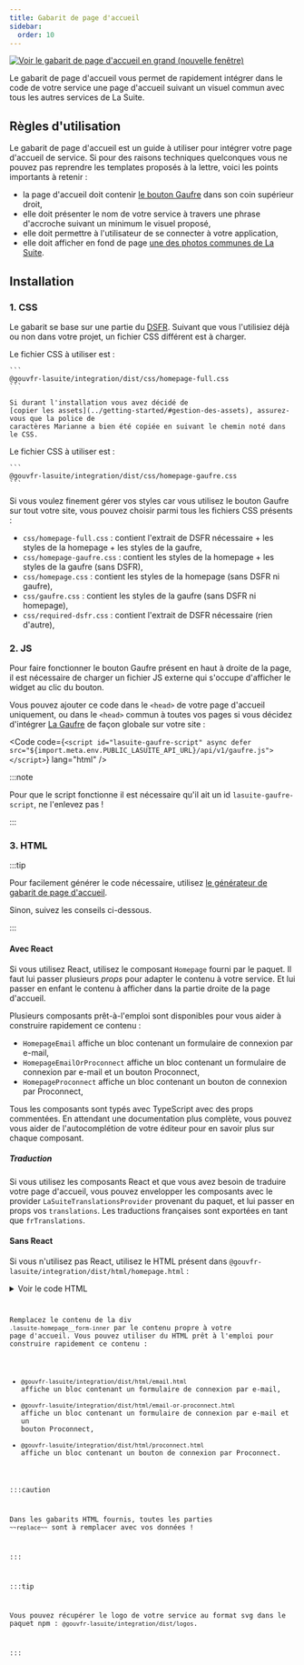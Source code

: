 ```yaml
---
title: Gabarit de page d'accueil
sidebar:
  order: 10
---
```



<p>
  <a href={assetHomepage.src} target="_blank">
    <Image
      src={assetHomepage}
      alt="Voir le gabarit de page d'accueil en grand (nouvelle fenêtre)"
    />
  </a>
</p>

Le gabarit de page d'accueil vous permet de rapidement intégrer dans le code de votre service une
page d'accueil suivant un visuel commun avec tous les autres services de La Suite.

## Règles d'utilisation

Le gabarit de page d'accueil est un guide à utiliser pour intégrer votre page d'accueil de service.
Si pour des raisons techniques quelconques vous ne pouvez pas reprendre les templates proposés à la
lettre, voici les points importants à retenir :

- la page d'accueil doit contenir [le bouton Gaufre](../gaufre) dans son coin supérieur droit,
- elle doit présenter le nom de votre service à travers une phrase d'accroche suivant un minimum le
  visuel proposé,
- elle doit permettre à l'utilisateur de se connecter à votre application,
- elle doit afficher en fond de page
  [une des photos communes de La Suite](/reference/api#arrière-plan-de-page-daccueil).

## Installation

### 1. CSS

Le gabarit se base sur une partie du [DSFR](https://www.systeme-de-design.gouv.fr/). Suivant que
vous l'utilisiez déjà ou non dans votre projet, un fichier CSS différent est à charger.

<Tabs>
  <TabItem label="Vous n'utilisez pas le DSFR">
    Le fichier CSS à utiliser est :

    ```
    @gouvfr-lasuite/integration/dist/css/homepage-full.css
    ```

    Si durant l'installation vous avez décidé de
    [copier les assets](../getting-started/#gestion-des-assets), assurez-vous que la police de
    caractères Marianne a bien été copiée en suivant le chemin noté dans le CSS.

  </TabItem>
  <TabItem label="Vous utilisez déjà le DSFR">
    Le fichier CSS à utiliser est :

    ```
    @gouvfr-lasuite/integration/dist/css/homepage-gaufre.css
    ```

  </TabItem>
</Tabs>

Si vous voulez finement gérer vos styles car vous utilisez le bouton Gaufre sur tout votre site, vous pouvez choisir parmi tous les fichiers CSS présents :

- `css/homepage-full.css` : contient l'extrait de DSFR nécessaire + les styles de la homepage + les styles de la gaufre,
- `css/homepage-gaufre.css` : contient les styles de la homepage + les styles de la gaufre (sans DSFR),
- `css/homepage.css` : contient les styles de la homepage (sans DSFR ni gaufre),
- `css/gaufre.css` : contient les styles de la gaufre (sans DSFR ni homepage),
- `css/required-dsfr.css` : contient l'extrait de DSFR nécessaire (rien d'autre),

### 2. JS

Pour faire fonctionner le bouton Gaufre présent en haut à droite de la page, il est nécessaire de
charger un fichier JS externe qui s'occupe d'afficher le widget au clic du bouton.

Vous pouvez ajouter ce code dans le `<head>` de votre page d'accueil uniquement, ou dans le `<head>`
commun à toutes vos pages si vous décidez d'intégrer [La Gaufre](../gaufre) de façon globale sur
votre site :

<Code
  code={`<script id="lasuite-gaufre-script" async defer src="${import.meta.env.PUBLIC_LASUITE_API_URL}/api/v1/gaufre.js"></script>`}
  lang="html"
/>

:::note

Pour que le script fonctionne il est nécessaire qu'il ait un id `lasuite-gaufre-script`, ne
l'enlevez pas !

:::

### 3. HTML

:::tip

Pour facilement générer le code nécessaire, utilisez
[le générateur de gabarit de page d'accueil](../homepage-generator).

Sinon, suivez les conseils ci-dessous.

:::

#### Avec React

Si vous utilisez React, utilisez le composant `Homepage` fourni par le paquet. Il faut lui passer
plusieurs _props_ pour adapter le contenu à votre service. Et lui passer en enfant le contenu à
afficher dans la partie droite de la page d'accueil.

Plusieurs composants prêt-à-l'emploi sont disponibles pour vous aider à construire rapidement ce
contenu :

- `HomepageEmail` affiche un bloc contenant un formulaire de connexion par e-mail,
- `HomepageEmailOrProconnect` affiche un bloc contenant un formulaire de connexion par e-mail et un
  bouton Proconnect,
- `HomepageProconnect` affiche un bloc contenant un bouton de connexion par Proconnect,

Tous les composants sont typés avec TypeScript avec des props commentées. En attendant une
documentation plus complète, vous pouvez vous aider de l'autocomplétion de votre éditeur pour en
savoir plus sur chaque composant.

##### Traduction

Si vous utilisez les composants React et que vous avez besoin de traduire votre page d'accueil,
vous pouvez envelopper les composants avec le provider `LaSuiteTranslationsProvider` provenant du
paquet, et lui passer en props vos `translations`. Les traductions françaises sont exportées en
tant que `frTranslations`.

#### Sans React

Si vous n'utilisez pas React, utilisez le HTML présent dans
`@gouvfr-lasuite/integration/dist/html/homepage.html` :

<details>
  <summary>Voir le code HTML</summary>
  <Code
    code={homepageHtml}
    lang="html"
    title="@gouvfr-lasuite/integration/dist/html/homepage.html"
  />
</details>

Remplacez le contenu de la div `.lasuite-homepage__form-inner` par le contenu propre à votre page
d'accueil. Vous pouvez utiliser du HTML prêt à l'emploi pour construire rapidement ce contenu :

- `@gouvfr-lasuite/integration/dist/html/email.html` affiche un bloc contenant un formulaire de
  connexion par e-mail,
- `@gouvfr-lasuite/integration/dist/html/email-or-proconnect.html` affiche un bloc contenant un
  formulaire de connexion par e-mail et un bouton Proconnect,
- `@gouvfr-lasuite/integration/dist/html/proconnect.html` affiche un bloc contenant un bouton de
  connexion par Proconnect.

:::caution

Dans les gabarits HTML fournis, toutes les parties `~~replace~~` sont à remplacer avec vos données !

:::

:::tip

Vous pouvez récupérer le logo de votre service au format svg dans le paquet npm :
`@gouvfr-lasuite/integration/dist/logos`.

:::
